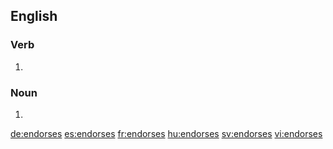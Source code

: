 ==English==

===Verb===
{{head|en}}

# {{en-third-person singular of|endorse}}

===Noun===
{{head|en|plural}}

# {{plural of|endorse|lang=en}}

[[de:endorses]]
[[es:endorses]]
[[fr:endorses]]
[[hu:endorses]]
[[sv:endorses]]
[[vi:endorses]]
